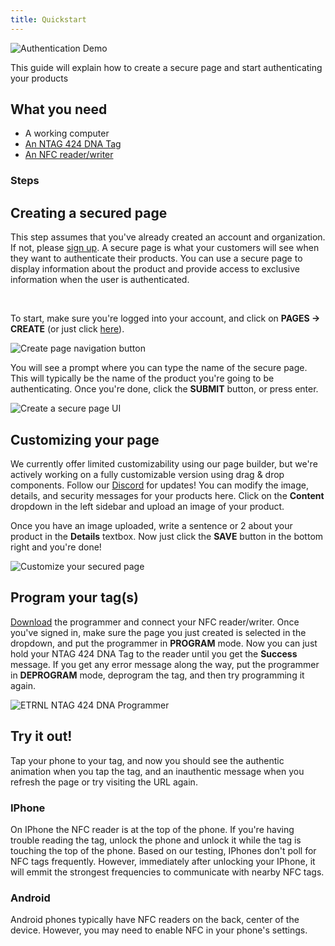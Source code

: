 ```yaml
---
title: Quickstart
---
```


<Frame>
  <img src="/images/gifs/authentic-tap-example.gif" alt='Authentication Demo'/>
</Frame>

This guide will explain how to create a secure page and start authenticating your products

## What you need
- A working computer
- <a target='_blank' href='https://etrnl.app/shop'>An NTAG 424 DNA Tag</a>
- <a target='_blank' href='https://a.co/d/1b9dBYK'>An NFC reader/writer</a>

### Steps
<Steps>
  <Step title="Create a page"/>
  <Step title="Customize your page"/>
  <Step title="Program your tag"/>
  <Step title="Try it out!"/>
</Steps>

## Creating a secured page
<Note>This step assumes that you've already created an account and organization. If not, please <a href='https://etrnl.app/register' target='_blank'>sign up</a>.</Note>
A secure page is what your customers will see when they want to authenticate their products.
You can use a secure page to display information about the product and provide access to exclusive information when the user is authenticated.

<br/>

To start, make sure you're logged into your account, and click on <b>PAGES -> CREATE</b> (or just click <a href='https://etrnl.app/pages/create' target='_blank'>here</a>).

<Frame>
	<img src='/images/screenshots/create-page-nav-btn.png' alt='Create page navigation button'/>
</Frame>

<br/>

You will see a prompt where you can type the name of the secure page.
This will typically be the name of the product you're going to be authenticating.
Once you're done, click the <b>SUBMIT</b> button, or press enter.
<Frame>
	<img src='/images/quickstart/create-page.gif' alt='Create a secure page UI'/>
</Frame>

<br/>

## Customizing your page
<Note>
We currently offer limited customizability using our page builder, but we're actively working on a fully customizable version
using drag & drop components. Follow our <a target='_blank' href='https://discord.gg/FvNtx5ga8h'>Discord</a> for updates!
</Note>
You can modify the image, details, and security messages for your products here.
Click on the <b>Content</b> dropdown in the left sidebar and upload an image of your product.

Once you have an image uploaded, write a sentence or 2 about your product in the <b>Details</b> textbox.
Now just click the <b>SAVE</b> button in the bottom right and you're done!

<Frame>
	<img src='/images/quickstart/customize-page.gif' alt='Customize your secured page'/>
</Frame>

## Program your tag(s)
<a href='https://etrnl.app/download' target='_blank'>Download</a> the programmer and connect your NFC reader/writer.
Once you've signed in, make sure the page you just created is selected in the dropdown, and put the programmer in <b>PROGRAM</b> mode.
Now you can just hold your NTAG 424 DNA Tag to the reader until you get the <b>Success</b> message.
If you get any error message along the way, put the programmer in <b>DEPROGRAM</b> mode, deprogram the tag, and then try programming it again.
<Frame>
	<img src='/images/quickstart/program-tag.gif' alt='ETRNL NTAG 424 DNA Programmer'/>
</Frame>

## Try it out!
Tap your phone to your tag, and now you should see the authentic animation when you tap the tag, and an inauthentic message when you refresh the page or try visiting the URL again.

### IPhone
On IPhone the NFC reader is at the top of the phone.
If you're having trouble reading the tag, unlock the phone and unlock it while the tag is touching the top of the phone.
<Note>
Based on our testing, IPhones don't poll for NFC tags frequently.
However, immediately after unlocking your IPhone, it will emmit the strongest frequencies to communicate with nearby NFC tags.
</Note>

### Android
Android phones typically have NFC readers on the back, center of the device.
However, you may need to enable NFC in your phone's settings.